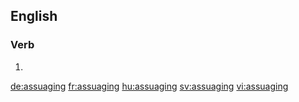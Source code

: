 
==English==

===Verb===
{{head|en|present participle}}

# {{present participle of|assuage|lang=en}}

[[de:assuaging]]
[[fr:assuaging]]
[[hu:assuaging]]
[[sv:assuaging]]
[[vi:assuaging]]